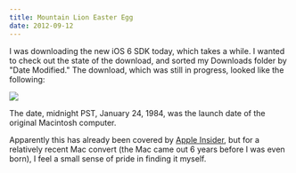 ```yaml
---
title: Mountain Lion Easter Egg
date: 2012-09-12
---
```



I was downloading the new iOS 6 SDK today, which takes a while. I wanted to check out the state of the download, and sorted my Downloads folder by "Date Modified." The download, which was still in progress, looked like the following:

 ![](FE8762B45417433CBB6AFAA9924049F9.png)

The date, midnight PST, January 24, 1984, was the launch date of the original Macintosh computer.

Apparently this has already been covered by [Apple Insider](http://appleinsider.com/articles/12/07/26/mountain_lion_easter_egg_references_debut_of_original_apple_macintosh.html), but for a relatively recent Mac convert (the Mac came out 6 years before I was even born), I feel a small sense of pride in finding it myself.


  